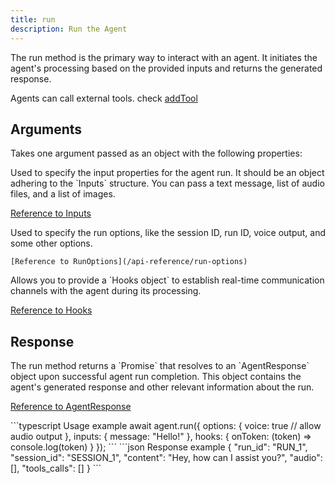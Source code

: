 ```yaml
---
title: run
description: Run the Agent
---
```


The run method is the primary way to interact with an agent. It initiates the agent's processing based on the provided inputs and returns the generated response.

<Tip>Agents can call external tools. check [addTool](/packages/ts/scoopika/agents/methods/add-tool)</Tip>

## Arguments

Takes one argument passed as an object with the following properties:

<ParamField path="inputs" type="Inputs" required>
  Used to specify the input properties for the agent run. It should be an object adhering to the `Inputs` structure.
  You can pass a text message, list of audio files, and a list of images.

  [Reference to Inputs](/api-reference/inputs)
</ParamField>

<ParamField path="options" type="RunOptions">
	Used to specify the run options, like the session ID, run ID, voice output, and some other options.

	[Reference to RunOptions](/api-reference/run-options)
</ParamField>

<ParamField path="hooks" type="Hooks">
  Allows you to provide a `Hooks object` to establish real-time communication channels with the agent during its processing.

  [Reference to Hooks](/api-reference/hooks)
</ParamField>

## Response

<ParamField path="response" type="Promise<AgentResponse>">
  The run method returns a `Promise` that resolves to an `AgentResponse` object upon successful agent run completion. This object contains the agent's generated response and other relevant information about the run.

  [Reference to AgentResponse](/api-reference/agent-response)
</ParamField>

<RequestExample>
```typescript Usage example
await agent.run({
	options: {
		voice: true // allow audio output
	},
	inputs: {
		message: "Hello!"
	},
	hooks: {
		onToken: (token) => console.log(token)
	}
});
```
</RequestExample>

<ResponseExample>
```json Response example
{
	"run_id": "RUN_1",
	"session_id": "SESSION_1",
	"content": "Hey, how can I assist you?",
	"audio": [],
	"tools_calls": []
}
```
</ResponseExample>